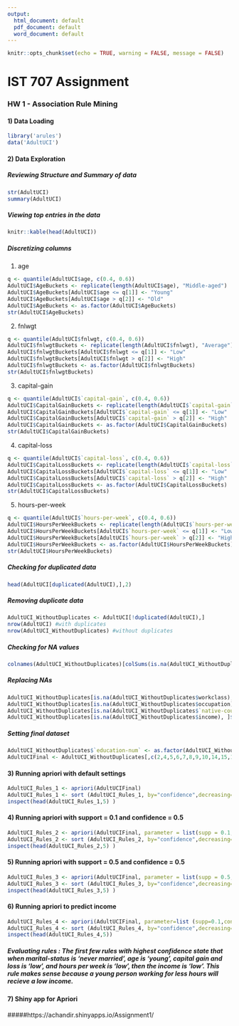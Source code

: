 ---
output:
  html_document: default
  pdf_document: default
  word_document: default
---
```{r setup, include=FALSE}
knitr::opts_chunk$set(echo = TRUE, warning = FALSE, message = FALSE)
```
# IST 707 Assignment

### HW 1 - Association Rule Mining

#### 1) Data Loading
```{r}
library('arules')
data('AdultUCI')
```

#### 2) Data Exploration


##### Reviewing Structure and Summary of data
```{r}
str(AdultUCI)
summary(AdultUCI)
```
  
  
##### Viewing top entries in the data
```{r}
knitr::kable(head(AdultUCI))
```
  
##### Discretizing columns  
  
1. age
```{r}
q <- quantile(AdultUCI$age, c(0.4, 0.6))
AdultUCI$AgeBuckets <- replicate(length(AdultUCI$age), "Middle-aged")
AdultUCI$AgeBuckets[AdultUCI$age <= q[1]] <- "Young"
AdultUCI$AgeBuckets[AdultUCI$age > q[2]] <- "Old"
AdultUCI$AgeBuckets <- as.factor(AdultUCI$AgeBuckets)
str(AdultUCI$AgeBuckets)
```  
2. fnlwgt
```{r}
q <- quantile(AdultUCI$fnlwgt, c(0.4, 0.6))
AdultUCI$fnlwgtBuckets <- replicate(length(AdultUCI$fnlwgt), "Average")
AdultUCI$fnlwgtBuckets[AdultUCI$fnlwgt <= q[1]] <- "Low"
AdultUCI$fnlwgtBuckets[AdultUCI$fnlwgt > q[2]] <- "High"
AdultUCI$fnlwgtBuckets <- as.factor(AdultUCI$fnlwgtBuckets)
str(AdultUCI$fnlwgtBuckets)
```  
3. capital-gain
```{r}
q <- quantile(AdultUCI$`capital-gain`, c(0.4, 0.6))
AdultUCI$CapitalGainBuckets <- replicate(length(AdultUCI$`capital-gain`), "Average")
AdultUCI$CapitalGainBuckets[AdultUCI$`capital-gain` <= q[1]] <- "Low"
AdultUCI$CapitalGainBuckets[AdultUCI$`capital-gain` > q[2]] <- "High"
AdultUCI$CapitalGainBuckets <- as.factor(AdultUCI$CapitalGainBuckets)
str(AdultUCI$CapitalGainBuckets)
```  
4. capital-loss
```{r}
q <- quantile(AdultUCI$`capital-loss`, c(0.4, 0.6))
AdultUCI$CapitalLossBuckets <- replicate(length(AdultUCI$`capital-loss`), "Average")
AdultUCI$CapitalLossBuckets[AdultUCI$`capital-loss` <= q[1]] <- "Low"
AdultUCI$CapitalLossBuckets[AdultUCI$`capital-loss` > q[2]] <- "High"
AdultUCI$CapitalLossBuckets <- as.factor(AdultUCI$CapitalLossBuckets)
str(AdultUCI$CapitalLossBuckets)
```  
5. hours-per-week
```{r}
q <- quantile(AdultUCI$`hours-per-week`, c(0.4, 0.6))
AdultUCI$HoursPerWeekBuckets <- replicate(length(AdultUCI$`hours-per-week`), "Average")
AdultUCI$HoursPerWeekBuckets[AdultUCI$`hours-per-week` <= q[1]] <- "Low"
AdultUCI$HoursPerWeekBuckets[AdultUCI$`hours-per-week` > q[2]] <- "High"
AdultUCI$HoursPerWeekBuckets <- as.factor(AdultUCI$HoursPerWeekBuckets)
str(AdultUCI$HoursPerWeekBuckets)
```

##### Checking for duplicated data
```{r}
head(AdultUCI[duplicated(AdultUCI),],2)
```
##### Removing duplicate data
```{r}
AdultUCI_WithoutDuplicates <- AdultUCI[!duplicated(AdultUCI),]
nrow(AdultUCI) #with duplicates
nrow(AdultUCI_WithoutDuplicates) #without duplicates
```

##### Checking for NA values
```{r}

colnames(AdultUCI_WithoutDuplicates)[colSums(is.na(AdultUCI_WithoutDuplicates)) > 0]

```
  
##### Replacing NAs
```{r}
AdultUCI_WithoutDuplicates[is.na(AdultUCI_WithoutDuplicates$workclass),]$workclass <- 'no workclass'
AdultUCI_WithoutDuplicates[is.na(AdultUCI_WithoutDuplicates$occupation), ]$occupation <- 'no occupation'
AdultUCI_WithoutDuplicates[is.na(AdultUCI_WithoutDuplicates$`native-country`), ]$`native-country` <- 'United-States'
AdultUCI_WithoutDuplicates[is.na(AdultUCI_WithoutDuplicates$income), ]$income <- 'no income'
```


##### Setting final dataset
```{r}
AdultUCI_WithoutDuplicates$`education-num` <- as.factor(AdultUCI_WithoutDuplicates$`education-num`)
AdultUCIFinal <- AdultUCI_WithoutDuplicates[,c(2,4,5,6,7,8,9,10,14,15,16,17,18,19,20)]
```
#### 3) Running apriori with default settings
```{r}
AdultUCI_Rules_1 <- apriori(AdultUCIFinal)
AdultUCI_Rules_1 <- sort (AdultUCI_Rules_1, by="confidence",decreasing=TRUE)
inspect(head(AdultUCI_Rules_1,5) )
```
#### 4) Running apriori with support = 0.1 and confidence = 0.5
```{r}
AdultUCI_Rules_2 <- apriori(AdultUCIFinal, parameter = list(supp = 0.1, conf = 0.5))
AdultUCI_Rules_2 <- sort (AdultUCI_Rules_2, by="confidence",decreasing=TRUE)
inspect(head(AdultUCI_Rules_2,5) )
```
#### 5) Running apriori with support = 0.5 and confidence = 0.5
```{r}
AdultUCI_Rules_3 <- apriori(AdultUCIFinal, parameter = list(supp = 0.5, conf = 0.5))
AdultUCI_Rules_3 <- sort (AdultUCI_Rules_3, by="confidence",decreasing=TRUE)
inspect(head(AdultUCI_Rules_3,5) )
```
#### 6) Running apriori to predict income
```{r}
AdultUCI_Rules_4 <- apriori(AdultUCIFinal, parameter=list (supp=0.1,conf = 0.5, maxtime = 10), appearance = list (default="lhs",rhs=c("income=small","income=large")))
AdultUCI_Rules_4 <- sort (AdultUCI_Rules_4, by="confidence",decreasing=TRUE)
inspect(head(AdultUCI_Rules_4,5))
```
##### Evaluating rules :  The first few rules with highest confidence state that when marital-status is 'never married', age is 'young', capital gain and loss is 'low', and hours per week is 'low', then the income is 'low'. This rule makes sense because a young person working for less hours will recieve a low income.

#### 7) Shiny app for Apriori
#####https://achandir.shinyapps.io/Assignment1/